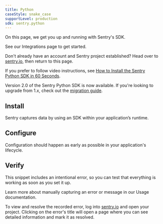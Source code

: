 ```yaml
---
title: Python
caseStyle: snake_case
supportLevel: production
sdk: sentry.python
---
```


<PlatformContent includePath="getting-started-primer" />

On this page, we get you up and running with Sentry's SDK.

<Alert level="info" title="Using a framework?">

See our <PlatformLink to="/integrations/">Integrations</PlatformLink> page to get started.

</Alert>

Don't already have an account and Sentry project established? Head over to [sentry.io](https://sentry.io/signup/), then return to this page.

If you prefer to follow video instructions, see [How to Install the Sentry Python SDK in 60 Seconds](https://vimeo.com/899368672).

<Note>

Version 2.0 of the Sentry Python SDK is now available. If you're looking to upgrade from 1.x, check out the [migration guide](https://github.com/getsentry/sentry-python/blob/master/MIGRATION_GUIDE.md).

</Note>

## Install

Sentry captures data by using an SDK within your application’s runtime.

<PlatformContent includePath="getting-started-install" />

## Configure

Configuration should happen as early as possible in your application's lifecycle.

<PlatformContent includePath="getting-started-config" />

## Verify

This snippet includes an intentional error, so you can test that everything is working as soon as you set it up.

<PlatformContent includePath="getting-started-verify" />

<Note>

Learn more about manually capturing an error or message in our <PlatformLink to="/usage/">Usage documentation</PlatformLink>.

</Note>

To view and resolve the recorded error, log into [sentry.io](https://sentry.io) and open your project. Clicking on the error's title will open a page where you can see detailed information and mark it as resolved.
